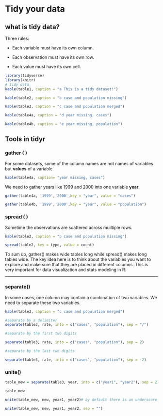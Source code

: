 # Tidy your data

## what is tidy data?

Three rules:

* Each variable must have its own column.

* Each observation must have its own row.

* Each value must have its own cell.

```r
library(tidyverse)
library(knitr)
# tidy data
kable(table1, caption = "a This is a tidy dataset!")

kable(table2, caption = "b case and population missing")

kable(table3, caption = "c case and population merged")

kable(table4a, caption = "d year missing, cases")

kable(table4b, caption = "e year missing, population")
```

## Tools in tidyr 

### gather ( )

For some datasets, some of the column names are not names of variables but **values** of a variable.

```r
kable(table4a, caption= "year missing, cases")

```


We need to gather years like 1999 and 2000 into one variable **year**.

```r

gather(table4a, '1999','2000',key = "year", value = "cases")

gather(table4b, '1999','2000',key = "year", value = "population")

```


### spread ( )
Sometime the observations are scattered across muiltiple rows.

```r

kable(table2, caption = "b case and population missing")

spread(table2, key = type, value = count)

```

To sum up, gather() makes wide tables long while spread() makes long tables wide. The key idea here is to think about the variables you want to explore and make sure that they are placed in different columns. This is very important for data visualization and stats modeling in R.

***


### separate()

In some cases, one column may contain a combination of two variables. We need to separate these two variables.

```r
kable(table3, caption = "c case and population merged")

#separate by a delimiter
separate(table3, rate, into = c("cases", "population"), sep = "/")

#separate by the first two digits

separate(table3, rate, into = c("cases", "population"), sep = 2)

#separate by the last two digits

separate(table3, rate, into = c("cases", "population"), sep = -2)

```

### unite()

```r
table_new = separate(table3, year, into = c("year1", "year2"), sep = 2)

table_new

unite(table_new, new, year1, year2)# by default there is an underscore between two parts.

unite(table_new, new, year1, year2, sep = "")
```












